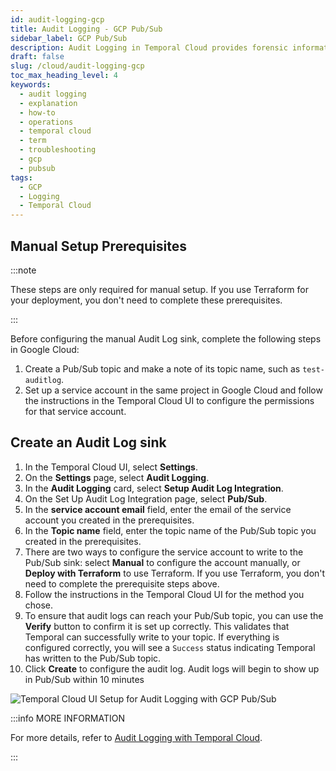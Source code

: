 ```yaml
---
id: audit-logging-gcp
title: Audit Logging - GCP Pub/Sub
sidebar_label: GCP Pub/Sub
description: Audit Logging in Temporal Cloud provides forensic information, integrating with GCP Pub/Sub for secure data handling and supporting key Admin and API Key operations. This streamlines audit and compliance processes.
draft: false
slug: /cloud/audit-logging-gcp
toc_max_heading_level: 4
keywords:
  - audit logging
  - explanation
  - how-to
  - operations
  - temporal cloud
  - term
  - troubleshooting
  - gcp
  - pubsub
tags:
  - GCP
  - Logging
  - Temporal Cloud
---
```



## Manual Setup Prerequisites

:::note

These steps are only required for manual setup.
If you use Terraform for your deployment, you don't need to complete these prerequisites.

:::

Before configuring the manual Audit Log sink, complete the following steps in Google Cloud:

1. Create a Pub/Sub topic and make a note of its topic name, such as `test-auditlog`.
1. Set up a service account in the same project in Google Cloud and follow the instructions in the
   Temporal Cloud UI to configure the permissions for that service account.

## Create an Audit Log sink

1. In the Temporal Cloud UI, select **Settings**.
1. On the **Settings** page, select **Audit Logging**.
1. In the **Audit Logging** card, select **Setup Audit Log Integration**.
1. On the Set Up Audit Log Integration page, select **Pub/Sub**.
1. In the **service account email** field, enter the email of the service account you created in the prerequisites.
1. In the **Topic name** field, enter the topic name of the Pub/Sub topic you created in the prerequisites.
1. There are two ways to configure the service account to write to the Pub/Sub sink: select **Manual** to configure the account manually, or **Deploy with Terraform** to use Terraform.
   If you use Terraform, you don't need to complete the prerequisite steps above.
1. Follow the instructions in the Temporal Cloud UI for the method you chose.
1. To ensure that audit logs can reach your Pub/Sub topic, you can use the **Verify** button to confirm it is set up correctly. This validates that Temporal can successfully write to your topic.
If everything is configured correctly, you will see a `Success` status indicating Temporal has written to the Pub/Sub topic.
1. Click **Create** to configure the audit log.
   Audit logs will begin to show up in Pub/Sub within 10 minutes 

![Temporal Cloud UI Setup for Audit Logging with GCP Pub/Sub](/img/cloud/gcp/audit-logging-pub-sub-gcp.png)

:::info MORE INFORMATION

For more details, refer to [Audit Logging with Temporal Cloud](https://docs.temporal.io/cloud/audit-logging).

:::
